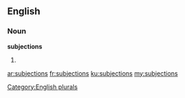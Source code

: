 ==English==

===Noun===
'''subjections'''

# {{plural of|[[subjection]]}}

[[Category:English plurals]]

[[ar:subjections]]
[[fr:subjections]]
[[ku:subjections]]
[[my:subjections]]